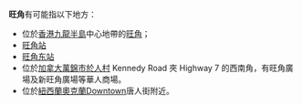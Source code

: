 '''旺角'''有可能指以下地方：
* 位於[[香港|香港]][[九龍半島|九龍半島]]中心地帶的[[旺角|旺角]]；
* [[旺角站|旺角站]]
* [[旺角东站|旺角东站]]
* 位於[[加拿大|加拿大]][[萬錦市|萬錦市]][[於人村|於人村]] Kennedy Road 夾 Highway 7 的西南角，有旺角廣場及新旺角廣場等華人商場。
* 位於[[紐西蘭|紐西蘭]][[奧克蘭|奧克蘭]]Downtown唐人街附近。

{{disambig|Cat=二字地名消歧義}}